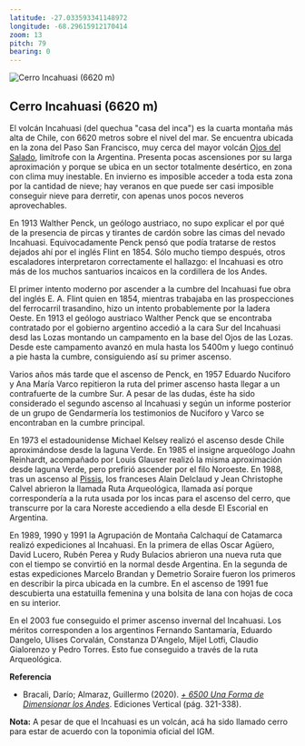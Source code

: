 ```yaml
---
latitude: -27.033593341148972
longitude: -68.29615912170414
zoom: 13
pitch: 79
bearing: 0
---
```


![Cerro Incahuasi (6620 m)](https://www.andeshandbook.org/media/route_gallery/thumb600x400/1447551674826163556.jpg "Cerro Incahuasi (6620 m)")

## Cerro Incahuasi (6620 m)


El volcán Incahuasi (del quechua "casa del inca") es la cuarta montaña más alta de Chile, con 6620 metros sobre el nivel del mar. Se encuentra ubicada en la zona del Paso San Francisco, muy cerca del mayor volcán [Ojos del Salado](http://www.andeshandbook.org/montanismo/cerro/8/Ojos_del_Salado), limítrofe con la Argentina. Presenta pocas ascensiones por su larga aproximación y porque se ubica en un sector totalmente desértico, en zona con clima muy inestable. En invierno es imposible acceder a toda esta zona por la cantidad de nieve; hay veranos en que puede ser casi imposible conseguir nieve para derretir, con apenas unos pocos neveros aprovechables.  
  
En 1913 Walther Penck, un geólogo austriaco, no supo explicar el por qué de la presencia de pircas y tirantes de cardón sobre las cimas del nevado Incahuasi. Equivocadamente Penck pensó que podía tratarse de restos dejados ahí por el inglés Flint en 1854. Sólo mucho tiempo después, otros escaladores interpretaron correctamente el hallazgo: el Incahuasi es otro más de los muchos santuarios incaicos en la cordillera de los Andes.

El primer intento moderno por ascender a la cumbre del Incahuasi fue obra del inglés E. A. Flint quien en 1854, mientras trabajaba en las prospecciones del ferrocarril trasandino, hizo un intento probablemente por la ladera Oeste. En 1913 el geólogo austriaco Walther Penck que se encontraba contratado por el gobierno argentino accedió a la cara Sur del Incahuasi desd las Lozas montando un campamento en la base del Ojos de las Lozas. Desde este campamento avanzó en mula hasta los 5400m y luego continuó a pie hasta la cumbre, consiguiendo así su primer ascenso. 

Varios años más tarde que el ascenso de Penck, en 1957 Eduardo Nuciforo y Ana María Varco repitieron la ruta del primer ascenso hasta llegar a un contrafuerte de la cumbre Sur. A pesar de las dudas, éste ha sido considerado el segundo ascenso al Incahuasi y según un informe posterior de un grupo de Gendarmería los testimonios de Nuciforo y Varco se encontraban en la cumbre principal.

En 1973 el estadounidense Michael Kelsey realizó el ascenso desde Chile aproximándose desde la laguna Verde. En 1985 el insigne arqueólogo Joahn Reinhardt, acompañado por Louis Glauser realizó la misma aproximación desde laguna Verde, pero prefirió ascender por el filo Noroeste. En 1988, tras un ascenso al [Pissis](https://www.andeshandbook.org/montanismo/cerro/80/Pissis), los franceses Alain Delclaud y Jean Christophe Calvel abrieron la llamada Ruta Arqueológica, llamada así porque correspondería a la ruta usada por los incas para el ascenso del cerro, que transcurre por la cara Noreste accediendo a ella desde El Escorial en Argentina.

En 1989, 1990 y 1991 la Agrupación de Montaña Calchaquí de Catamarca realizó expediciones al Incahuasi. En la primera de ellas Oscar Agüero, David Lucero, Rubén Perea y Rudy Bulacios abrieron una nueva ruta que con el tiempo se convirtió en la normal desde Argentina. En la segunda de estas expediciones Marcelo Brandan y Demetrio Soraire fueron los primeros en describir la pirca ubicada en la cumbre. En el ascenso de 1991 fue descubierta una estatuilla femenina y una bolsita de lana con hojas de coca en su interior.

En el 2003 fue conseguido el primer ascenso invernal del Incahuasi. Los méritos corresponden a los argentinos Fernando Santamaría, Eduardo Dangelo, Ulises Corvalán, Constanza D'Angelo, Mijel Lotfi, Claudio Gialorenzo y Pedro Torres. Esto fue conseguido a través de la ruta Arqueológica.

**Referencia**

*   Bracali, Darío; Almaraz, Guillermo (2020). [_\+ 6500 Una Forma de Dimensionar los Andes_](https://a898156e-ddc0-4b42-ba2c-4ed99d45df75.filesusr.com/ugd/711a69_3e124380c109421e954319e7bd533eeb.pdf). Ediciones Vertical (pág. 321-338).

**Nota:** A pesar de que el Incahuasi es un volcán, acá ha sido llamado cerro para estar de acuerdo con la toponimia oficial del IGM.
